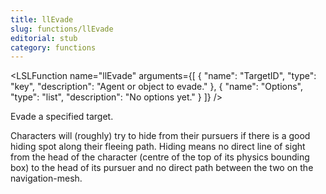 ```yaml
---
title: llEvade
slug: functions/llEvade
editorial: stub
category: functions
---
```


<LSLFunction
	name="llEvade"
	arguments={[
	{
		"name": "TargetID",
		"type": "key",
		"description": "Agent or object to evade."
	},
	{
		"name": "Options",
		"type": "list",
		"description": "No options yet."
	}
]}
/>

Evade a specified target.

Characters will (roughly) try to hide from their pursuers if there is a good hiding spot along their fleeing path. Hiding means no direct line of sight from the head of the character (centre of the top of its physics bounding box) to the head of its pursuer and no direct path between the two on the navigation-mesh.
